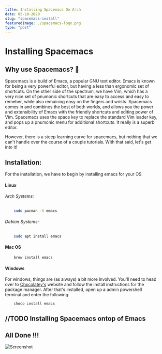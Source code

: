 ```yaml
---
title: Installing Spacemacs On Arch
date: 03-10-2020
slug: "spacemacs-install"
featuredImage: ./spacemacs-logo.png
type: "post"
---
```


# Installing Spacemacs

## Why use Spacemacs? 🤔

Spacemacs is a build of Emacs, a popular GNU text editor. Emacs is known for being a very powerful editor, but having a less than ergonomic set of shortcuts. On the other side of the spectrum, we have Vim, which has a very nice set of pnumonic shortcuts that are easy to access and easy to remeber, while also remaining easy on the fingers and wrists. Spacemacs comes in and combines the best of both worlds, and allows you the power and extensibility of Emacs with the friendly shortcuts and editing power of Vim. Spacemacs uses the space key to replace the standard Vim leader key, and pops up a pnumonic menu for additional shortcuts. It really is a superb editor.

However, there is a steep learning curve for spacemacs, but nothing that we can't handle over the course of a couple tutorials. With that said, let's get into it!

## Installation:

For the installation, we have to begin by installing emacs for your OS

#### Linux

###### Arch Systems:

```zsh
    sudo pacman -S emacs
```

###### Debian Systems:

```zsh
    sudo apt install emacs
```

#### Mac OS

```bash
    brew install emacs
```

#### Windows

For windows, things are (as always) a bit more involved. You'll need to head over to [Chocolatey's](https://chocolatey.org/) website and follow the install instructions for the package manager. After that's installed, open up a admin powershell terminal and enter the following:

```powershell
    choco install emacs
```

## //TODO Installing Spacemacs ontop of Emacs

## All Done !!!

![Screenshot](./screenshet.png)
